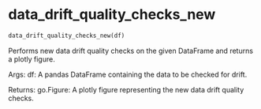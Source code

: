 # data_drift_quality_checks_new { #srinivasan_ai_839.data_drift_quality_checks_new }

```python
data_drift_quality_checks_new(df)
```

Performs new data drift quality checks on the given DataFrame and returns a plotly figure.

Args:
    df: A pandas DataFrame containing the data to be checked for drift.

Returns:
    go.Figure: A plotly figure representing the new data drift quality checks.